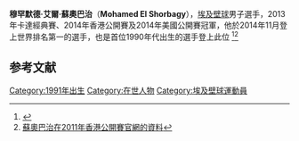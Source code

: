 {{Infobox 壁球選手
| 姓名 = Mohamed El Shorbagy 
| 外號 = 
| 國家 = {{EGY}}
| 居住地 = {{UK}}[[英格蘭|英格蘭]][[布里斯托爾|布里斯托]]
| 出生日期 = {{Birth date and age|1991|1|12}}
| 出生地點 = {{EGY}}[[亞歷山大港|亞歷山卓]]
| 逝世日期 = 
| 逝世地點 = 
| 身高 ={{height|m=1.82|ft}}
| 體重 ={{weight|kg=72|lb}} 
| 就讀大學 = 
| 轉打職業 = 2006
| 退休 =
| 持拍 = 右手
| 教練 = 
| 裝備 = Tecnifibre Carboflex 125
| 官方網站 = 
| 比賽資料 = 男子單打 
| 最高世界排名 = '''1'''
| 最高世界排名日期  = [[2014年11月|2014年11月]]
| 現今世界排名 = 1
| 現今世界排名日期  = [[2014年12月|2014年12月]]
| titles = 12
| finals = 21
| WorldOpenresult = 亞軍 (2012、2014)
| medaltemplates=
| updated = 2014年10月25日
}}

'''穆罕默德·艾爾·蘇奧巴治'''（'''Mohamed El Shorbagy'''），[[埃及|埃及]][[壁球|壁球]]男子選手，2013年卡達經典賽、2014年香港公開賽及2014年美國公開賽冠軍，他於2014年11月登上世界排名第一的選手，也是首位1990年代出生的選手登上此位 <ref>{{Cite web |url=http://www.psaworldtour.com/page/PlayerProfile/0,,13121~1099,00.html |title=蘇奧巴治在PSA上的資料 |accessdate=2014-10-25 |archive-date=2013-08-21 |archive-url=https://web.archive.org/web/20130821140217/http://www.psaworldtour.com/page/PlayerProfile/0,,13121~1099,00.html |dead-url=no }}</ref><ref>[http://www.hksquash.org.hk/hkopen2011/m_player_display_c.php?k=8 蘇奧巴治在2011年香港公開賽官網的資料]</ref>

==参考文献==
<references />

[[Category:1991年出生|Category:1991年出生]]
[[Category:在世人物|Category:在世人物]]
[[Category:埃及壁球運動員|Category:埃及壁球運動員]]